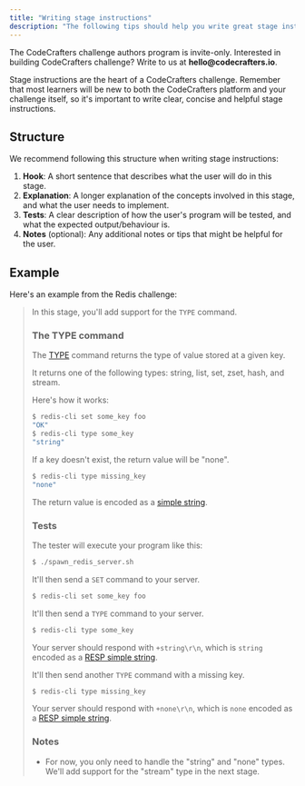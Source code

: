 ```yaml
---
title: "Writing stage instructions"
description: "The following tips should help you write great stage instructions for your challenge."
---
```


<Note>
  The CodeCrafters challenge authors program is invite-only. Interested in
  building CodeCrafters challenge? Write to us at <b>hello@codecrafters.io</b>.
</Note>

Stage instructions are the heart of a CodeCrafters challenge. Remember that most learners will be new to both
the CodeCrafters platform and your challenge itself, so it's important to write clear, concise and helpful stage instructions.

## Structure

We recommend following this structure when writing stage instructions:

1. **Hook**: A short sentence that describes what the user will do in this stage.
2. **Explanation**: A longer explanation of the concepts involved in this stage, and what the user needs to implement.
3. **Tests**: A clear description of how the user's program will be tested, and what the expected output/behaviour is.
4. **Notes** (optional): Any additional notes or tips that might be helpful for the user.

## Example

Here's an example from the Redis challenge:

> In this stage, you'll add support for the `TYPE` command.
>
> ### The TYPE command
>
> The [TYPE](https://redis.io/commands/type/) command returns the type of value stored at a given key.
>
> It returns one of the following types: string, list, set, zset, hash, and stream.
>
> Here's how it works:
>
> ```bash
> $ redis-cli set some_key foo
> "OK"
> $ redis-cli type some_key
> "string"
> ```
>
> If a key doesn't exist, the return value will be "none".
>
> ```bash
> $ redis-cli type missing_key
> "none"
> ```
>
> The return value is encoded as a [simple string](https://redis.io/docs/reference/protocol-spec/#simple-strings).
>
> ### Tests
>
> The tester will execute your program like this:
>
> ```bash
> $ ./spawn_redis_server.sh
> ```
>
> It'll then send a `SET` command to your server.
>
> ```bash
> $ redis-cli set some_key foo
> ```
>
> It'll then send a `TYPE` command to your server.
>
> ```bash
> $ redis-cli type some_key
> ```
>
> Your server should respond with `+string\r\n`, which is `string` encoded as a [RESP simple string](https://redis.io/docs/reference/protocol-spec/#simple-strings).
>
> It'll then send another `TYPE` command with a missing key.
>
> ```bash
> $ redis-cli type missing_key
> ```
>
> Your server should respond with `+none\r\n`, which is `none` encoded as a [RESP simple string](https://redis.io/docs/reference/protocol-spec/#simple-strings).
>
> ### Notes
>
> - For now, you only need to handle the "string" and "none" types. We'll add support for the "stream" type in the next stage.